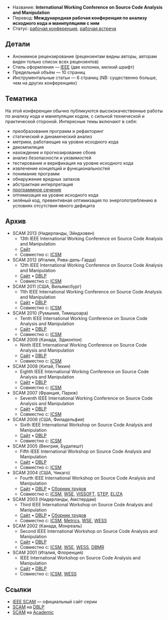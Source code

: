 * Название: '''International Working Conference on Source Code Analysis and Manipulation'''
* Перевод: '''Международная рабочая конференция по анализу исходного кода и манипуляциям с ним'''
* Статус: [[Working-Conference|рабочая конференция]], [[Workshop|рабочая встреча]]

== Детали ==
* Анонимное рецензирование (рецензентам видны авторы, авторам виден только список всех рецензентов)
* Стиль оформления — [[IEEE]] (две колонки, мелкий шрифт)
* Предельный объём — 10 страниц
* Инструментальные статьи — 6 страниц (NB: существенно больше, чем на других конференциях)

== Тематика ==
На этой конференции обычно публикуются высококачественные работы по анализу кода и манипуляции кодом, с сильной технической и практической стороной. Интересные темы включают в себя:
* преобразования программ и рефакторинг
* статический и динамический анализ
* метрики, работающие на уровне исходного кода
* декомпиляция
* нахождение и прогнозирование сбоев
* анализ безопасности и уязвимостей
* тестирование и верификация на уровне исходного кода
* извлечение концепций и функциональностей
* понимание программ
* обнаружение вредных запахов
* абстрактная интерпретация
* [http://slebok.github.io/%D0%BF%D1%80%D0%BE%D0%B3%D1%80%D0%B0%D0%BC%D0%BC%D0%BD%D0%BE%D0%B5%20%D1%81%D0%B5%D1%87%D0%B5%D0%BD%D0%B8%D0%B5.html программное сечение]
* оптимизация на уровне исходного кода
* зелёный код, превентивная оптимизация по энергопотреблению в условиях отсутствия явного дефицита

== Архив ==
* SCAM 2013 (Нидерланды, Эйндховен)
** 13th IEEE International Working Conference on Source Code Analysis and Manipulation
** [http://www.ieee-scam.org/2013/ Сайт]
** Совместно с: [[ICSM]]
* SCAM 2012 (Италия, Рива-дель-Гарда)
** 12th IEEE International Working Conference on Source Code Analysis and Manipulation
** [http://www.ieee-scam.org/2012/ Сайт] • [http://dblp.uni-trier.de/db/conf/scam/scam2012.html DBLP]
** Совместно с: [[ICSM]]
* SCAM 2011 (США, Вильямсбург)
** 11th IEEE International Working Conference on Source Code Analysis and Manipulation
** [http://www.ieee-scam.org/2011/ Сайт] • [http://dblp.uni-trier.de/db/conf/scam/scam2011.html DBLP]
** Совместно с: [[ICSM]]
* SCAM 2010 (Румыния, Тимишоара)
** Tenth IEEE International Working Conference on Source Code Analysis and Manipulation
** [http://www.ieee-scam.org/2010/ Сайт] • [http://dblp.uni-trier.de/db/conf/scam/scam2010.html DBLP]
** Совместно с: [[ICSM]]
* SCAM 2009 (Канада, Эдмонтон)
** Ninth IEEE International Working Conference on Source Code Analysis and Manipulation
** [http://www.ieee-scam.org/2009/ Сайт] • [http://dblp.uni-trier.de/db/conf/scam/scam2009.html DBLP]
** Совместно с: [[ICSM]]
* SCAM 2008 (Китай, Пекин)
** Eighth IEEE International Working Conference on Source Code Analysis and Manipulation
** [http://www.ieee-scam.org/2008/ Сайт] • [http://dblp.uni-trier.de/db/conf/scam/scam2008.html DBLP]
** Совместно с: [[ICSM]]
* SCAM 2007 (Франция, Париж)
** Seventh IEEE International Working Conference on Source Code Analysis and Manipulation
** [http://www.ieee-scam.org/2007/ Сайт] • [http://dblp.uni-trier.de/db/conf/scam/scam2007.html DBLP]
** Совместно с: [[ICSM]]
* SCAM 2006 (США, Филадельфия)
** Sixth IEEE International Workshop on Source Code Analysis and Manipulation
** [http://www.ieee-scam.org/2006/ Сайт] • [http://dblp.uni-trier.de/db/conf/scam/scam2006.html DBLP]
** Совместно с: [[ICSM]]
* SCAM 2005 (Венгрия, Будапешт)
** Fifth IEEE International Workshop on Source Code Analysis and Manipulation
** [http://www.ieee-scam.org/2005/ Сайт] • [http://dblp.uni-trier.de/db/conf/scam/scam2005.html DBLP]
** Совместно с: [[ICSM]]
* SCAM 2004 (США, Чикаго)
** Fourth IEEE International Workshop on Source Code Analysis and Manipulation
** [http://www.ieee-scam.org/2004/home.html Сайт] • [http://dblp.uni-trier.de/db/conf/scam/scam2004.html DBLP] • [http://ieeexplore.ieee.org/xpl/tocresult.jsp?isnumber=30171&isYear=2004 Сборник трудов]
** Совместно с: [[ICSM]], [[WSE]], [[VISSOFT]], [[STEP]], [[ELIZA]]
* SCAM 2003 (Нидерланды, Амстердам)
** Third IEEE International Workshop on Source Code Analysis and Manipulation
** [http://www.ieee-scam.org/2003/home.html Сайт] • [http://dblp.uni-trier.de/db/conf/scam/scam2003.html DBLP] • [http://ieeexplore.ieee.org/xpl/tocresult.jsp?isnumber=27776&isYear=2003 Сборник трудов]
** Совместно с: [[ICSM]], [[Metrics]], [[WSE]], [[WESS]]
* SCAM 2002 (Канада, Монреаль)
** Second IEEE International Workshop on Source Code Analysis and Manipulation
** [http://www.ieee-scam.org/2002/home.html Сайт] • [http://dblp.uni-trier.de/db/conf/scam/scam2002.html DBLP]
** Совместно с: [[ICSM]], [[WSE]], [[WESS]], [[DBMR]]
* SCAM 2001 (Италия, Флоренция)
** IEEE International Workshop on Source Code Analysis and Manipulation
** [http://www.ieee-scam.org/2001/home.html Сайт] • [http://dblp.uni-trier.de/db/conf/scam/scam2001.html DBLP]
** Совместно с: [[ICSM]], [[WESS]]

== Ссылки ==
* [http://www.ieee-scam.org/ IEEE SCAM] — официальный сайт серии
* [http://dblp.uni-trier.de/db/conf/scam/ SCAM] на [[DBLP]]
* [http://academic.research.microsoft.com/Conference/2269/ SCAM] на [[Academic]]
